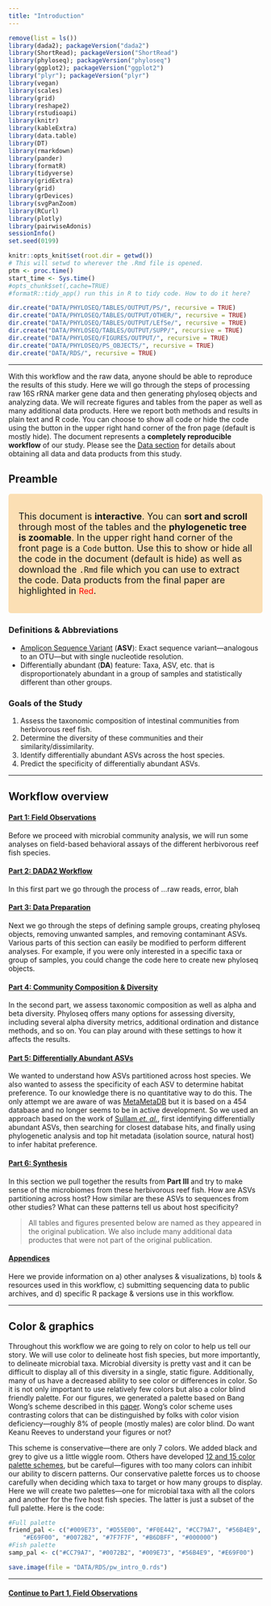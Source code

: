 ```yaml
---
title: "Introduction"
---
```

 
```r
remove(list = ls())
library(dada2); packageVersion("dada2")
library(ShortRead); packageVersion("ShortRead")
library(phyloseq); packageVersion("phyloseq")
library(ggplot2); packageVersion("ggplot2")
library("plyr"); packageVersion("plyr")
library(vegan)
library(scales)
library(grid)
library(reshape2)
library(rstudioapi)
library(knitr)
library(kableExtra)
library(data.table)
library(DT)
library(rmarkdown)
library(pander)
library(formatR)
library(tidyverse)
library(gridExtra)
library(grid)
library(grDevices)
library(svgPanZoom)
library(RCurl)
library(plotly)
library(pairwiseAdonis)
sessionInfo()
set.seed(0199)
```

```r
knitr::opts_knit$set(root.dir = getwd())
# This will setwd to wherever the .Rmd file is opened.
ptm <- proc.time()
start_time <- Sys.time()
#opts_chunk$set(,cache=TRUE)
#formatR::tidy_app() run this in R to tidy code. How to do it here?
```

```r
dir.create("DATA/PHYLOSEQ/TABLES/OUTPUT/PS/", recursive = TRUE)
dir.create("DATA/PHYLOSEQ/TABLES/OUTPUT/OTHER/", recursive = TRUE)
dir.create("DATA/PHYLOSEQ/TABLES/OUTPUT/LEfSe/", recursive = TRUE)
dir.create("DATA/PHYLOSEQ/TABLES/OUTPUT/SUPP/", recursive = TRUE)
dir.create("DATA/PHYLOSEQ/FIGURES/OUTPUT/", recursive = TRUE)
dir.create("DATA/PHYLOSEQ/PS_OBJECTS/", recursive = TRUE)
dir.create("DATA/RDS/", recursive = TRUE)
```

***

With this workflow and the raw data, anyone should be able to reproduce the results of this study. Here we will go through the steps of processing raw 16S rRNA marker gene data and then generating phyloseq objects and analyzing data. We will recreate  figures and tables from the paper as well as many additional data products. Here we report both methods and results in plain text and R code. You can choose to show all code or hide the code using the button in the upper right hand corner of the fron page (default is mostly hide). The document represents a **completely reproducible workflow** of our study. Please see the <a href="data_availability.html">Data section</a> for details about obtaining all data and data products from this study.

## Preamble

<style>
div.blue { background-color:#FBDFB4; border-radius: 5px; padding: 20px;}
</style>
<div class = "blue">
<font size="4">This document is  **interactive**. You can **sort and scroll** through most of the tables and the **phylogenetic tree is zoomable**. In the upper right hand corner of the front page is a `Code` button. Use this to show or hide all the code in the document (default is hide) as well as download the `.Rmd` file which you can use to extract the code. Data products from the final paper are highlighted in <font size="3" color="red">Red</font>.</font>
</div>
<p></p>

### Definitions & Abbreviations  

* [Amplicon Sequence Variant](https://www.nature.com/articles/ismej2017119){target="_blank"} (**ASV**): Exact sequence variant---analogous to an OTU---but with single nucleotide resolution.  
* Differentially abundant (**DA**) feature: Taxa, ASV, etc. that is disproportionately abundant in a group of samples and statistically different than other groups. 

### Goals of the Study

1. Assess the taxonomic composition of intestinal communities from herbivorous reef fish.  
2. Determine the diversity of these communities and their similarity/dissimilarity.  
3. Identify differentially abundant ASVs across the host species.  
4. Predict the specificity of differentially abundant ASVs.  

***

## Workflow overview

#### <a href="1_field_observations.html">Part 1: Field Observations</a>

Before we proceed with microbial community analysis, we will run some analyses on field-based behavioral assays of the different herbivorous reef fish species.

#### <a href="2_dada2.html">Part 2: DADA2 Workflow</a>

In this first part we go through the process of ...raw reads, error, blah

#### <a href="3_data_prep.html">Part 3: Data Preparation</a>

Next we go through the steps of defining sample groups, creating phyloseq objects, removing unwanted samples, and removing contaminant ASVs. Various parts of this section can easily be modified to perform different analyses. For example, if you were only interested in a specific taxa or group of samples, you could change the code here to create new phyloseq objects.

#### <a href="4_diversity.html">Part 4: Community Composition & Diversity</a>

In the second part, we assess taxonomic composition as well as alpha and beta diversity. Phyloseq offers many options for assessing diversity, including several alpha diversity metrics, additional ordination  and distance methods, and so on. You can play around with these settings to how it affects the results.

#### <a href="5_da_asv.html">Part 5: Differentially Abundant ASVs</a>

We wanted to understand how ASVs partitioned across host species. We also wanted to assess the specificity of each ASV to determine habitat preference. To our knowledge there is no quantitative way to do this. The only attempt we are aware of was [MetaMetaDB](http://mmdb.aori.u-tokyo.ac.jp/){target="_blank"} but it is based on a 454 database and no longer seems to be in active development. So we used an approach based on the work of [Sullam *et. al.*](https://doi.org/10.1111/j.1365-294X.2012.05552.x){target="_blank"}, first identifying differentially abundant ASVs, then searching for closest database hits, and finally using phylogenetic analysis and top hit metadata (isolation source, natural host) to infer habitat preference.

#### <a href="6_synthesis.html">Part 6: Synthesis</a>

In this section we pull together the results from **Part III** and try to make sense of the microbiomes from these herbivorous reef fish. How are ASVs partitioning across host? How similar are these ASVs to sequences from other studies? What can these patterns tell us about host specificity?

> All tables and figures presented below are named as they appeared in the original publication. We also include many additional data productes that were not part of the original publication.  

#### <a href="7_appendices.html">Appendices</a>

Here we provide information on a) other analyses & visualizations, b) tools & resources used in this workflow, c) submitting sequencing data to public archives, and d) specific R package & versions use in this workflow.

***

## Color & graphics

Throughout this workflow we are going to rely on color to help us tell our story. We will use color to delineate host fish species, but more importantly, to delineate microbial taxa. Microbial diversity is pretty vast and it can be difficult to display all of this diversity in a single, static figure. Additionally, many of us have a decreased ability to see color or differences in color. So it is not only important to use relatively few colors but also a color blind friendly palette. For our figures, we generated a palette based on Bang Wong's scheme described in this [paper](http://dx.doi.org/10.1038/nmeth.1618){target="_blank"}. Wong's color scheme uses contrasting colors that can be distinguished by folks with color vision deficiency---roughly 8% of people (mostly males) are color blind. Do want Keanu Reeves to understand your figures or not? 

This scheme is conservative---there are only 7 colors. We added black and grey to give us a little wiggle room. Others have developed [12 and 15 color palette schemes](http://mkweb.bcgsc.ca/colorblind/){target="_blank"}, but be careful---figures with too many colors can inhibit our ability to discern patterns. Our conservative palette forces us to choose carefully when deciding which taxa to target or how many groups to display. Here we will create two palettes---one for microbial taxa with all the colors and another for the five host fish species. The latter is just a subset of the full palette. Here is the code:

```r
#Full palette
friend_pal <- c("#009E73", "#D55E00", "#F0E442", "#CC79A7", "#56B4E9",
    "#E69F00", "#0072B2", "#7F7F7F", "#B6DBFF", "#000000")
#Fish palette
samp_pal <- c("#CC79A7", "#0072B2", "#009E73", "#56B4E9", "#E69F00")
```

```r
save.image(file = "DATA/RDS/pw_intro_0.rds")
```

***

<p></p>

#### <a href="1_field_observations.html">Continue to Part 1, Field Observations</a>
